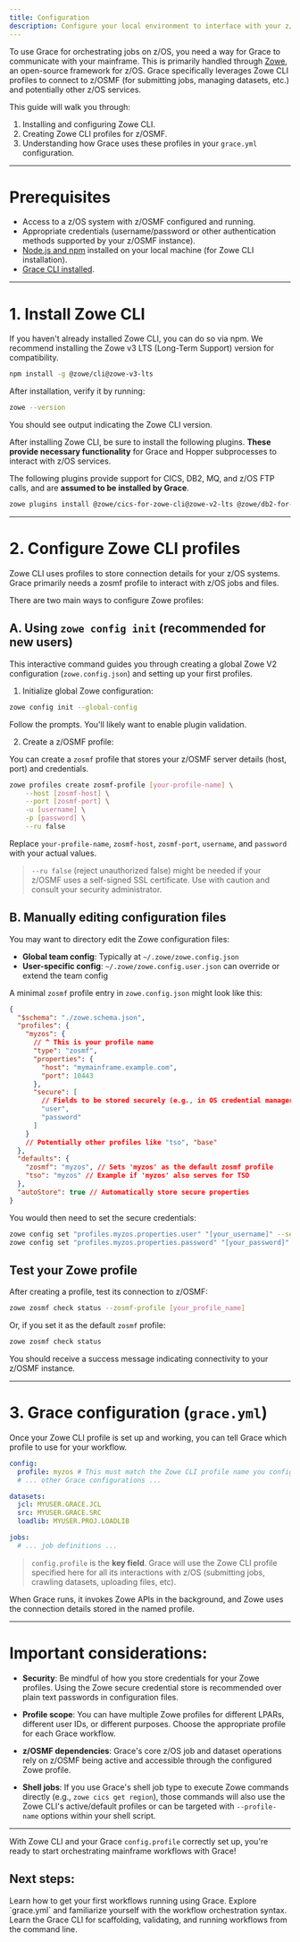 ```yaml
---
title: Configuration
description: Configure your local environment to interface with your z/OS mainframe using Grace.
---
```


To use Grace for orchestrating jobs on z/OS, you need a way for Grace to communicate with your mainframe. This is primarily handled through [Zowe](https://www.zowe.org/), an open-source framework for z/OS. Grace specifically leverages Zowe CLI profiles to connect to z/OSMF (for submitting jobs, managing datasets, etc.) and potentially other z/OS services.

This guide will walk you through:

1.  Installing and configuring Zowe CLI.
2.  Creating Zowe CLI profiles for z/OSMF.
3.  Understanding how Grace uses these profiles in your `grace.yml` configuration.

---

# Prerequisites

- Access to a z/OS system with z/OSMF configured and running.
- Appropriate credentials (username/password or other authentication methods supported by your z/OSMF instance).
- [Node.js and npm](https://nodejs.org/) installed on your local machine (for Zowe CLI installation).
- [Grace CLI installed](/docs/installation).

---

# 1. Install Zowe CLI

If you haven't already installed Zowe CLI, you can do so via npm. We recommend installing the Zowe v3 LTS (Long-Term Support) version for compatibility.

```sh
npm install -g @zowe/cli@zowe-v3-lts
```

After installation, verify it by running:

```sh
zowe --version
```

You should see output indicating the Zowe CLI version.

After installing Zowe CLI, be sure to install the following plugins. **These provide necessary functionality** for Grace and Hopper subprocesses to interact with z/OS services.

The following plugins provide support for CICS, DB2, MQ, and z/OS FTP calls, and are **assumed to be installed by Grace**.

```sh
zowe plugins install @zowe/cics-for-zowe-cli@zowe-v2-lts @zowe/db2-for-zowe-cli@zowe-v2-lts @zowe/mq-for-zowe-cli@zowe-v2-lts @zowe/zos-ftp-for-zowe-cli@zowe-v2-lts
```

---

# 2. Configure Zowe CLI profiles

Zowe CLI uses profiles to store connection details for your z/OS systems. Grace primarily needs a zosmf profile to interact with z/OS jobs and files.

There are two main ways to configure Zowe profiles:

## A. Using `zowe config init` (recommended for new users)

This interactive command guides you through creating a global Zowe V2 configuration (`zowe.config.json`) and setting up your first profiles.

1. Initialize global Zowe configuration:

```sh
zowe config init --global-config
```

Follow the prompts. You'll likely want to enable plugin validation.

2. Create a z/OSMF profile:

You can create a `zosmf` profile that stores your z/OSMF server details (host, port) and credentials.

```sh
zowe profiles create zosmf-profile [your-profile-name] \
    --host [zosmf-host] \
    --port [zosmf-port] \
    -u [username] \
    -p [password] \
    --ru false
```

Replace `your-profile-name`, `zosmf-host`, `zosmf-port`, `username`, and `password` with your actual values.

> `--ru false` (reject unauthorized false) might be needed if your z/OSMF uses a self-signed SSL certificate. Use with caution and consult your security administrator.

## B. Manually editing configuration files

You may want to directory edit the Zowe configuration files:

- **Global team config**: Typically at `~/.zowe/zowe.config.json`
- **User-specific config**: `~/.zowe/zowe.config.user.json` can override or extend the team config

A minimal `zosmf` profile entry in `zowe.config.json` might look like this:

```json
{
  "$schema": "./zowe.schema.json",
  "profiles": {
    "myzos": {
      // ^ This is your profile name
      "type": "zosmf",
      "properties": {
        "host": "mymainframe.example.com",
        "port": 10443
      },
      "secure": [
        // Fields to be stored securely (e.g., in OS credential manager)
        "user",
        "password"
      ]
    }
    // Potentially other profiles like "tso", "base"
  },
  "defaults": {
    "zosmf": "myzos", // Sets 'myzos' as the default zosmf profile
    "tso": "myzos" // Example if 'myzos' also serves for TSO
  },
  "autoStore": true // Automatically store secure properties
}
```

You would then need to set the secure credentials:

```sh
zowe config set "profiles.myzos.properties.user" "[your_username]" --secure
zowe config set "profiles.myzos.properties.password" "[your_password]" --secure --user-config
```

## Test your Zowe profile

After creating a profile, test its connection to z/OSMF:

```sh
zowe zosmf check status --zosmf-profile [your_profile_name]
```

Or, if you set it as the default `zosmf` profile:

```sh
zowe zosmf check status
```

You should receive a success message indicating connectivity to your z/OSMF instance.

---

# 3. Grace configuration (`grace.yml`)

Once your Zowe CLI profile is set up and working, you can tell Grace which profile to use for your workflow.

```yaml
config:
  profile: myzos # This must match the Zowe CLI profile name you configured
  # ... other Grace configurations ...

datasets:
  jcl: MYUSER.GRACE.JCL
  src: MYUSER.GRACE.SRC
  loadlib: MYUSER.PROJ.LOADLIB

jobs:
  # ... job definitions ...
```

> `config.profile` is the **key field**. Grace will use the Zowe CLI profile specified here for all its interactions with z/OS (submitting jobs, crawling datasets, uploading files, etc).

When Grace runs, it invokes Zowe APIs in the background, and Zowe uses the connection details stored in the named profile.

---

# Important considerations:

- **Security**: Be mindful of how you store credentials for your Zowe profiles. Using the Zowe secure credential store is recommended over plain text passwords in configuration files.

- **Profile scope**: You can have multiple Zowe profiles for different LPARs, different user IDs, or different purposes. Choose the appropriate profile for each Grace workflow.

- **z/OSMF dependencies**: Grace's core z/OS job and dataset operations rely on z/OSMF being active and accessible through the configured Zowe profile.

- **Shell jobs**: If you use Grace's shell job type to execute Zowe commands directly (e.g., `zowe cics get region`), those commands will also use the Zowe CLI's active/default profiles or can be targeted with `--profile-name` options within your shell script.

---

With Zowe CLI and your Grace `config.profile` correctly set up, you're ready to start orchestrating mainframe workflows with Grace!

## Next steps:

<Cards>
  <Card href="/docs/tutorials" title="Tutorials">
    Learn how to get your first workflows running using Grace.
  </Card>
  <Card href="/docs/yaml-spec" title="YAML Spec">
    Explore `grace.yml` and familiarize yourself with the workflow orchestration
    syntax.
  </Card>
  <Card href="/docs/cli-reference" title="CLI Reference">
    Learn the Grace CLI for scaffolding, validating, and running workflows from
    the command line.
  </Card>
</Cards>
